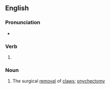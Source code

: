==English==

===Pronunciation===
* {{a|UK}} {{IPA|en|/diːˈklɔːwɪŋ(ɡ)/}}

===Verb===
{{head|en|verb form}}

# {{present participle of|en|declaw|nocat=1}}

===Noun===
{{en-noun|-|s}}

# The surgical [[removal]] of [[claw]]s; [[onychectomy]]